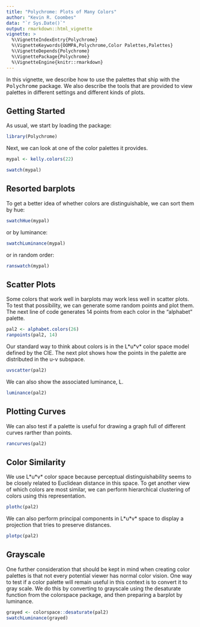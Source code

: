 ---
title: "Polychrome: Plots of Many Colors"
author: "Kevin R. Coombes"
data: "`r Sys.Date()`"
output: rmarkdown::html_vignette
vignette: >
  %\VignetteIndexEntry{Polychrome}
  %\VignetteKeywords{OOMPA,Polychrome,Color Palettes,Palettes}
  %\VignetteDepends{Polychrome}
  %\VignettePackage{Polychrome}
  %\VignetteEngine{knitr::rmarkdown}
---

In this vignette, we describe how to use the palettes that ship with
the <tt>Polychrome</tt> package. We also describe the tools that are
provided to view palettes in different settings and different kinds
of plots.

## Getting Started

As usual, we start by loading the package:

```{r}
library(Polychrome)
```

Next, we can look at one of the color palettes it provides.

```{r}
mypal <- kelly.colors(22)
```

```{r fig.width=7, fig.height=5}
swatch(mypal)
```

## Resorted barplots

To get a better idea of whether colors are distinguishable, we can
sort them by hue:
```{r fig.width=7, fig.height=5}
swatchHue(mypal)
```

or by luminance:
```{r fig.width=7, fig.height=5}
swatchLuminance(mypal)
```

or in random order:
```{r fig.width=7, fig.height=5}
ranswatch(mypal)
```

## Scatter Plots
Some colors that work well in barplots may work less well in scatter
plots.  To test that possibility, we can generate some random points
and plot them. The next line of code generates 14 points from each
color in the "alphabet" palette.

```{r fig.width=7, fig.height=5}
pal2 <- alphabet.colors(26)
ranpoints(pal2, 14)
```

Our standard way to think about colors is in the L\*u\*v\* color space
model defined by the CIE.  The next plot shows how the points in the
palette are distributed in the u-v subspace.
```{r fig.width=7, fig.height=5}
uvscatter(pal2)
```

We can also show the associated luminance, L.
```{r fig.width=7, fig.height=5}
luminance(pal2)
```

## Plotting Curves
We can also test if a palette is useful for drawing a graph full of
different curves rarther than points.
```{r fig.width=7, fig.height=5}
rancurves(pal2)
```

## Color Similarity
We use L\*u\*v\* color space because perceptual distinguishability seems
to be closely related to Euclidean distance in this space.  To get
another view of which colors are most similar, we can perform
hierarchical clustering of colors using this representation.
```{r fig.width=7, fig.height=5}
plothc(pal2)
```

We can also perform principal components in L\*u\*v\* space to display
a projection that tries to preserve distances.
```{r fig.width=7, fig.height=5}
plotpc(pal2)
```

## Grayscale
One further consideration that should be kept in mind when creating
color palettes is that not every potential viewer has normal color
vision. One way to test if a color palette will remain useful in this
context is to convert it to gray scale. We do this by converting to
grayscale using the desaturate function from the colorspace package,
and then preparing a barplot by luminance. 

```{r fig.width=7, fig.height=5}
grayed <- colorspace::desaturate(pal2)
swatchLuminance(grayed)
```
